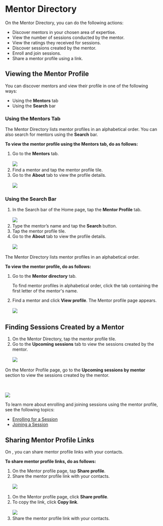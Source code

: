 
# Mentor Directory 

On the Mentor Directory, you can do the following actions:

<ul>
<li>Discover mentors in your chosen area of expertise.</li>
<li>View the number of sessions conducted by the mentor.</li>
<li>View the ratings they received for sessions.</li>
<li>Discover sessions created by the mentor.</li>
<li>Enroll and join sessions.</li>
<li>Share a mentor profile using a link.</li>
</ul>

## Viewing the Mentor Profile

<Tabs>
<TabItem value="mentored mobile application" label="Mobile App" default>
<p>You can discover mentors and view their profile in one of the following ways:</p>
<ul>
<li>Using the <b>Mentors</b> tab</li>
<li>Using the <b>Search</b> bar</li>
</ul>
<h3>Using the Mentors Tab</h3> 
<p>The Mentor Directory lists mentor profiles in an alphabetical order. You can also search for mentors using the <b>Search</b> bar.</p>
<p><b>To view the mentor profile using the Mentors tab, do as follows:</b></p>
<ol>
<li>Go to the <b>Mentors</b> tab.
<br />
<br />
    <img src={MentorDirectoryIcon} /> 
</li>
<li>Find a mentor and tap the mentor profile tile.</li>
<li>Go to the <b>About</b> tab to view the profile details.
<br />
<br />
    <img src={MentorProfilePage} />
</li>
</ol>
<h3>Using the Search Bar</h3>
<ol>
<li>In the Search bar of the Home page, tap the <b>Mentor Profile</b> tab. 
<br />
<br />
    <img src={SearchMentor} />
</li>
<li>Type the mentor’s name and tap the <b>Search</b> button.</li>
<li>Tap the mentor profile tile.</li>
<li>Go to the <b>About</b> tab to view the profile details.
<br />
<br />
    <img src={MentorProfilePage} />
</li>
</ol>
</TabItem>
<TabItem value="mentored portal" label="Web Portal"> 
<p>The Mentor Directory lists mentor profiles in an alphabetical order.</p>
<p><b>To view the mentor profile, do as follows:</b></p>
<ol>
<li>Go to the <b>Mentor directory</b> tab.
<br />
    <Admonition type="tip">
    <p>To find mentor profiles in alphabetical order, click the tab containing the first letter of the mentor's name.</p>
    </Admonition>
</li>
<li>Find a mentor and click <b>View profile</b>. The Mentor profile page appears.
<br />
<br />
    <img src={PortalMentorProfilePage} />
</li>
</ol>
</TabItem>
</Tabs>

## Finding Sessions Created by a Mentor

<Tabs>
<TabItem value="mentored mobile application" label="Mobile App" default>
<ol>
<li>On the Mentor Directory, tap the mentor profile tile.</li>
<li>Go to the <b>Upcoming sessions</b> tab to view the sessions created by the mentor.
<br />
<br />
    <img src={UpcomingSession} />
</li>
</ol>
</TabItem>
<TabItem value="mentored portal" label="Web Portal">
<p>On the Mentor Profile page, go to the <b>Upcoming sessions by mentor</b> section to view the sessions created by the mentor.</p>
<br />
<br />
<img src={PortalUpcomingSession} />
</TabItem>
</Tabs>
<Admonition type="info">
<p>To learn more about enrolling and joining sessions using the mentor profile, see the following topics:</p>
<ul>
<li><a href="enrolling-for-a-session">Enrolling for a Session</a></li>
<li><a href="joining-a-session">Joining a Session</a></li>
</ul>
</Admonition>

## Sharing Mentor Profile Links

On <PartialExample mentored />, you can share mentor profile links with your contacts.

**To share mentor profile links, do as follows:**

<Tabs>
<TabItem value="mentored mobile application" label="Mobile App" default>
<ol>
<li>On the Mentor profile page, tap <b>Share profile</b>.</li>
<li>Share the mentor profile link with your contacts.
<br />
<br />
    <img src={MentorProfileLink} />
</li>
</ol> 
</TabItem>
<TabItem value="mentored portal" label="Web Portal">
<ol>
<li>On the Mentor profile page, click <b>Share profile</b>.</li>
<li>To copy the link, click <b>Copy link</b>.
<br />
<br />
    <img src={PortalMentorProfileLink} />
</li>
<li>Share the mentor profile link with your contacts.</li>
</ol> 
</TabItem>
</Tabs>
